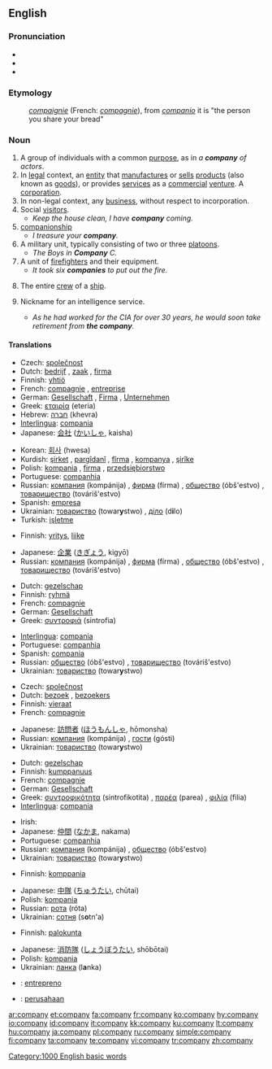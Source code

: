 {{wikipedia|dab=Company (disambiguation)|Company}}
==English==

{{rank|persons|wrote|chief|611|company|sweet|duty|heavy}}

===Pronunciation===
* {{SAMPA|/"kVmp@ni/}}
* {{IPA|/'kʌmpəni/}}
* {{audio|en-us-company.ogg|Audio (US)}}

===Etymology===
: {{OF.}} ''[[compaignie]]'' (French: ''[[compagnie]]''), from {{L.}} ''[[companio]]'' it is "the person you share your bread"

===Noun===
{{en-noun|compan|ies}}

# A group of individuals with a common [[purpose]], as in ''a '''company''' of actors''.
# In [[legal]] context, an [[entity]] that [[manufacture]]s or [[sell]]s [[product]]s (also known as [[goods]]), or provides [[services]] as a [[commercial]] [[venture]]. A [[corporation]].
# In non-legal context, any [[business]], without respect to incorporation.
# Social [[visitor]]s.
#* ''Keep the house clean, I have '''company''' coming.''
# [[companionship]]
#* ''I treasure your '''company'''.''
# A military unit, typically consisting of two or three [[platoon]]s.
#* ''The Boys in '''Company''' C.''
# A unit of [[firefighter]]s and their equipment.
#* ''It took six '''companies''' to put out the fire.''
# {{nautical}} The entire [[crew]] of a [[ship]].
# {{idiom}} Nickname for an intelligence service.
#* ''As he had worked for the CIA for over 30 years, he would soon take retirement from '''the company'''.''

====Translations====
{{trans-top|in legal context, a corporation}}
* Czech: [[společnost]] {{f}}
* Dutch: [[bedrijf]] {{n}}, [[zaak]] {{f}}, [[firma]] {{f}}
* Finnish: [[yhtiö]]
* French: [[compagnie]] {{f}}, [[entreprise]] {{f}}
* German: [[Gesellschaft]] {{f}}, [[Firma]] {{f}}, [[Unternehmen]] {{n}}
* Greek: [[εταιρία]] (eteria) {{f}}
* Hebrew: [[חברה]] (khevra) {{f}}
* [[Interlingua]]: [[compania]]
* Japanese: [[会社]] ([[かいしゃ]], kaisha)
{{trans-mid}}
* Korean: [[회사]] (hwesa)
* Kurdish: [[şirket]] {{f}}, [[pargîdanî]] {{f}}, [[fîrma]] {{f}}, [[kompanya]] {{f}}, [[şirîke]] {{f}}
* Polish: [[kompania]] {{f}}, [[firma]] {{f}}, [[przedsiębiorstwo]] {{n}}
* Portuguese: [[companhia]] {{f}}
* Russian: [[компания]] (kompánija) {{f}}, [[фирма]] (fírma) {{f}}, [[общество]] (óbš'estvo) {{n}}, [[товарищество]] (továriš'estvo) {{n}}
* Spanish: [[empresa]] {{f}}
* Ukrainian: [[товариство]] (towar'''y'''stwo) {{n}}, [[діло]] (d'''i'''lo) {{n}}
* Turkish: [[işletme]]
{{trans-bottom}}

{{trans-top|in non-legal context, any business, without respect to incorporation}}
* Finnish: [[yritys]], [[liike]]
{{trans-mid}}
* Japanese: [[企業]] ([[きぎょう]], kigyō)
* Russian: [[компания]] (kompánija) {{f}}, [[фирма]] (fírma) {{f}}, [[общество]] (óbš'estvo) {{n}}, [[товарищество]] (továriš'estvo) {{n}}
{{trans-bottom}}

{{trans-top|group of individuals with a common purpose}}
* Dutch: [[gezelschap]] {{n}}
* Finnish: [[ryhmä]]
* French: [[compagnie]] {{f}}
* German: [[Gesellschaft]] {{f}}
* Greek: [[συντροφιά]] (sintrofia) {{f}}
{{trans-mid}}
* [[Interlingua]]: [[compania]]
* Portuguese: [[companhia]] {{f}}
* Spanish: [[compania]] {{f}}
* Russian: [[общество]] (óbš'estvo) {{n}}, [[товарищество]] (továriš'estvo) {{n}}
* Ukrainian: [[товариство]] (towar'''y'''stwo) {{n}}
{{trans-bottom}}

{{trans-top|social visitors}}
* Czech: [[společnost]] {{f}}
* Dutch: [[bezoek]] {{n}}, [[bezoekers]] {{m|p}}
* Finnish: [[vieraat]] {{p}}
* French: [[compagnie]] {{f}}
{{trans-mid}}
* Japanese: [[訪問者]] ([[ほうもんしゃ]], hōmonsha)
* Russian: [[компания]] (kompánija) {{f}}, [[гости]] (gósti) {{p}}
* Ukrainian: [[товариство]] (towar'''y'''stwo) {{n}}
{{trans-bottom}}

{{trans-top|companionship}}
* Dutch: [[gezelschap]] {{n}}
* Finnish: [[kumppanuus]]
* French: [[compagnie]] {{f}}
* German: [[Gesellschaft]] {{f}}
* Greek: [[συντροφικότητα]] (sintrofikotita) {{f}}, [[παρέα]] (parea) {{f}}, [[φιλία]] (filia) {{f}}
* [[Interlingua]]: [[compania]]
{{trans-mid}}
* Irish: {{t|ga|cumann|m}}
* Japanese: [[仲間]] ([[なかま]], nakama)
* Portuguese: [[companhia]] {{f}}
* Russian: [[компания]] (kompánija) {{f}}, [[общество]] (óbš'estvo) {{n}}
* Ukrainian: [[товариство]] (towar'''y'''stwo) {{n}}
{{trans-bottom}}

{{trans-top|military unit}}
* Finnish: [[komppania]]
{{trans-mid}}
* Japanese: [[中隊]] ([[ちゅうたい]], chūtai)
* Polish: [[kompania]] {{f}}
* Russian: [[рота]] (róta) {{f}}
* Ukrainian: [[сотня]] (s'''o'''tn'a) {{f}}
{{trans-bottom}}

{{trans-top|unit of firefighters and their equipment}}
* Finnish: [[palokunta]]
{{trans-mid}}
* Japanese: [[消防隊]] ([[しょうぼうたい]], shōbōtai)
* Polish: [[kompania]] {{f}}
* Ukrainian: [[ланка]] (l'''a'''nka) {{f}}
{{trans-bottom}}

{{ttbc-top}}
* {{ttbc|Esperanto}}: [[entrepreno]]
* {{ttbc|Indonesian}}: [[usaha|perusahaan]]
{{ttbc-bottom}}

[[Category:1000 English basic words]]

[[ar:company]]
[[et:company]]
[[fa:company]]
[[fr:company]]
[[ko:company]]
[[hy:company]]
[[io:company]]
[[id:company]]
[[it:company]]
[[kk:company]]
[[ku:company]]
[[lt:company]]
[[hu:company]]
[[ja:company]]
[[pl:company]]
[[ru:company]]
[[simple:company]]
[[fi:company]]
[[ta:company]]
[[te:company]]
[[vi:company]]
[[tr:company]]
[[zh:company]]